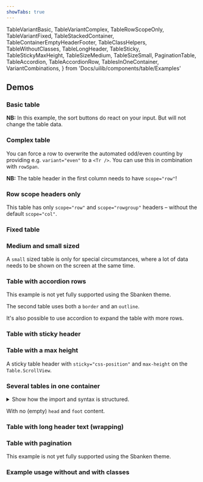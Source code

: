 ```yaml
---
showTabs: true
---
```


  TableVariantBasic,
  TableVariantComplex,
  TableRowScopeOnly,
  TableVariantFixed,
  TableStackedContainer,
  TableContainerEmptyHeaderFooter,
  TableClassHelpers,
  TableWithoutClasses,
  TableLongHeader,
  TableSticky,
  TableStickyMaxHeight,
  TableSizeMedium,
  TableSizeSmall,
  PaginationTable,
  TableAccordion,
  TableAccordionRow,
  TablesInOneContainer,
  VariantCombinations,
} from 'Docs/uilib/components/table/Examples'

## Demos

### Basic table

**NB:** In this example, the sort buttons do react on your input. But will not change the table data.

<TableVariantBasic />

### Complex table

You can force a row to overwrite the automated odd/even counting by providing e.g. `variant="even"` to a `<Tr />`. You can use this in combination with `rowSpan`.

**NB:** The table header in the first column needs to have `scope="row"`!

<TableVariantComplex />

### Row scope headers only

This table has only `scope="row"` and `scope="rowgroup"` headers – without the default `scope="col"`.

<TableRowScopeOnly />

### Fixed table

<TableVariantFixed />

### Medium and small sized

<TableSizeMedium />

A `small` sized table is only for special circumstances, where a lot of data needs to be shown on the screen at the same time.

<TableSizeSmall />

### Table with accordion rows

<VisibilityByTheme visible="sbanken">
  This example is not yet fully supported using the Sbanken theme.
</VisibilityByTheme>

The second table uses both a `border` and an `outline`.

<TableAccordion />

It's also possible to use accordion to expand the table with more rows.

<TableAccordionRow />

### Table with sticky header

<TableSticky />

### Table with a max height

A sticky table header with `sticky="css-position"` and `max-height` on the `Table.ScrollView`.

<TableStickyMaxHeight />

### Several tables in one container

<details>
  <summary className="dnb-p">
    Show how the import and syntax is structured.
  </summary>
  <TablesInOneContainer />
</details>

<TableStackedContainer />

With no (empty) `head` and `foot` content.

<TableContainerEmptyHeaderFooter />

### Table with long header text (wrapping)

<TableLongHeader />

### Table with pagination

<VisibilityByTheme visible="sbanken">
  This example is not yet fully supported using the Sbanken theme.
</VisibilityByTheme>

<PaginationTable />

### Example usage without and with classes

<TableWithoutClasses />
<TableClassHelpers />

<VisibleWhenVisualTest>
  <VariantCombinations />
</VisibleWhenVisualTest>
